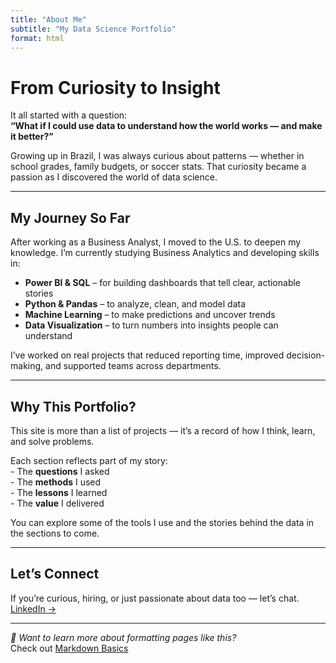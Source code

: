```yaml
---
title: "About Me"
subtitle: "My Data Science Portfolio"
format: html
---
```


# From Curiosity to Insight

It all started with a question:  
**"What if I could use data to understand how the world works — and make it better?"**

Growing up in Brazil, I was always curious about patterns — whether in school grades, family budgets, or soccer stats. That curiosity became a passion as I discovered the world of data science.

---

## My Journey So Far

After working as a Business Analyst, I moved to the U.S. to deepen my knowledge. I’m currently studying Business Analytics and developing skills in:

- **Power BI & SQL** – for building dashboards that tell clear, actionable stories  
- **Python & Pandas** – to analyze, clean, and model data  
- **Machine Learning** – to make predictions and uncover trends  
- **Data Visualization** – to turn numbers into insights people can understand

I’ve worked on real projects that reduced reporting time, improved decision-making, and supported teams across departments.

---

## Why This Portfolio?

This site is more than a list of projects — it's a record of how I think, learn, and solve problems.

Each section reflects part of my story:  
- The **questions** I asked  
- The **methods** I used  
- The **lessons** I learned  
- The **value** I delivered  

You can explore some of the tools I use and the stories behind the data in the sections to come.

---

## Let’s Connect

If you’re curious, hiring, or just passionate about data too — let’s chat.  
[LinkedIn →](https://www.linkedin.com/in/elivandsonribeiro/)

---

_📌 Want to learn more about formatting pages like this?_  
Check out [Markdown Basics](https://quarto.org/docs/authoring/markdown-basics.html#links-images)
